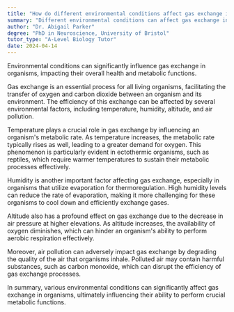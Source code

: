 ```yaml
---
title: "How do different environmental conditions affect gas exchange in organisms?"
summary: "Different environmental conditions can affect gas exchange in organisms in various ways."
author: "Dr. Abigail Parker"
degree: "PhD in Neuroscience, University of Bristol"
tutor_type: "A-Level Biology Tutor"
date: 2024-04-14
---
```


Environmental conditions can significantly influence gas exchange in organisms, impacting their overall health and metabolic functions.

Gas exchange is an essential process for all living organisms, facilitating the transfer of oxygen and carbon dioxide between an organism and its environment. The efficiency of this exchange can be affected by several environmental factors, including temperature, humidity, altitude, and air pollution.

Temperature plays a crucial role in gas exchange by influencing an organism's metabolic rate. As temperature increases, the metabolic rate typically rises as well, leading to a greater demand for oxygen. This phenomenon is particularly evident in ectothermic organisms, such as reptiles, which require warmer temperatures to sustain their metabolic processes effectively.

Humidity is another important factor affecting gas exchange, especially in organisms that utilize evaporation for thermoregulation. High humidity levels can reduce the rate of evaporation, making it more challenging for these organisms to cool down and efficiently exchange gases.

Altitude also has a profound effect on gas exchange due to the decrease in air pressure at higher elevations. As altitude increases, the availability of oxygen diminishes, which can hinder an organism's ability to perform aerobic respiration effectively.

Moreover, air pollution can adversely impact gas exchange by degrading the quality of the air that organisms inhale. Polluted air may contain harmful substances, such as carbon monoxide, which can disrupt the efficiency of gas exchange processes.

In summary, various environmental conditions can significantly affect gas exchange in organisms, ultimately influencing their ability to perform crucial metabolic functions.
    